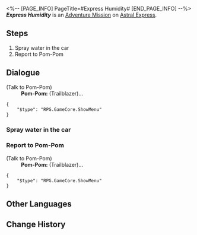 <%-- [PAGE_INFO]
PageTitle=#Express Humidity#
[END_PAGE_INFO] --%>
{{Stub|Dialogue.}}
{{Mission Infobox
|id            = 4050027
|title         = 
|image         = <!--Mission Express Humidity.png-->
|type          = Adventure
|event_name    = 
|chapter       = 
|requirements  = {{subst:void|<!--Unknown: {"Type":"Manual"}-->}}
|summary       = <!--official mission summary from Fate's Atlas-->
|characters    = Pom-Pom; Trailblazer
|startLocation = [[Astral Express]] - [[Parlor Car]]
|world         = Astral Express
|area          = Parlor Car
|prev          = 
|next          = 
|rewards       = Sparse Aether*2; Meteoric Alloy*1; Credit*8,000
}}
'''''Express Humidity''''' is an [[Adventure Mission]] on [[Astral Express]].

==Steps==
# Spray water in the car
# Report to Pom-Pom

<!--
==Gameplay Notes==

--><!--
==Trial Character==

-->
==Dialogue==
{{Stub Dialogue}}


;(Talk to Pom-Pom)
:'''Pom-Pom:''' (Trailblazer)...
<pre>{
	"$type": "RPG.GameCore.ShowMenu"
}</pre>
{{Dialogue End}}

===Spray water in the car{{subst:void|<!--405002702-->}}===
{{Mission Description|type=adventure|location=Parlor Car|update|The humidifier in the car is broken, Pom-Pom needs you to sprinkle water to maintain the humidity in the car.}}
{{Dialogue Start}}

{{Dialogue End}}

===Report to Pom-Pom{{subst:void|<!--405002703-->}}===
{{Dialogue Start}}


;(Talk to Pom-Pom)
:'''Pom-Pom:''' (Trailblazer)...
<pre>{
	"$type": "RPG.GameCore.ShowMenu"
}</pre>
{{Dialogue End}}

==Other Languages==
{{Other Languages
|en   = Express Humidity
|zhs  = 列车湿度
|zht  = 列車濕度
|ja   = 列車の湿度
|ko   = 열차 습도
|es   = La humedad del Expreso
|fr   = Humidité Express
|ru   = Влажность экспресса
|th   = ความชื้นของรถไฟ
|vi   = Độ Ẩm Đội Tàu
|de   = Express-Luftfeuchte
|id   = Kelembapan Express
|pt   = Umidade Expressa
}}

==Change History==
{{Change History|1.0}}
